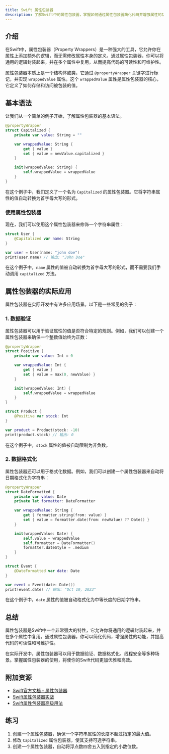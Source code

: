 ```yaml
---
title: Swift 属性包装器
description: 了解Swift中的属性包装器，掌握如何通过属性包装器简化代码并增强属性的功能。
---
```


## 介绍

在Swift中，属性包装器（Property Wrappers）是一种强大的工具，它允许你在属性上添加额外的逻辑，而无需修改属性本身的定义。通过属性包装器，你可以将通用的逻辑封装起来，并在多个属性中复用，从而提高代码的可读性和可维护性。

属性包装器本质上是一个结构体或类，它通过 `@propertyWrapper` 关键字进行标记，并实现 `wrappedValue` 属性。这个 `wrappedValue` 属性是属性包装器的核心，它定义了如何存储和访问被包装的值。

## 基本语法

让我们从一个简单的例子开始，了解属性包装器的基本语法。

```swift
@propertyWrapper
struct Capitalized {
    private var value: String = ""

    var wrappedValue: String {
        get { value }
        set { value = newValue.capitalized }
    }

    init(wrappedValue: String) {
        self.wrappedValue = wrappedValue
    }
}
```

在这个例子中，我们定义了一个名为 `Capitalized` 的属性包装器。它将字符串属性的值自动转换为首字母大写的形式。

### 使用属性包装器

现在，我们可以使用这个属性包装器来修饰一个字符串属性：

```swift
struct User {
    @Capitalized var name: String
}

var user = User(name: "john doe")
print(user.name) // 输出: "John Doe"
```

在这个例子中，`name` 属性的值被自动转换为首字母大写的形式，而不需要我们手动调用 `capitalized` 方法。

## 属性包装器的实际应用

属性包装器在实际开发中有许多应用场景。以下是一些常见的例子：

### 1. 数据验证

属性包装器可以用于验证属性的值是否符合特定的规则。例如，我们可以创建一个属性包装器来确保一个整数值始终为正数：

```swift
@propertyWrapper
struct Positive {
    private var value: Int = 0

    var wrappedValue: Int {
        get { value }
        set { value = max(0, newValue) }
    }

    init(wrappedValue: Int) {
        self.wrappedValue = wrappedValue
    }
}

struct Product {
    @Positive var stock: Int
}

var product = Product(stock: -10)
print(product.stock) // 输出: 0
```

在这个例子中，`stock` 属性的值被自动限制为非负数。

### 2. 数据格式化

属性包装器还可以用于格式化数据。例如，我们可以创建一个属性包装器来自动将日期格式化为字符串：

```swift
@propertyWrapper
struct DateFormatted {
    private var value: Date
    private let formatter: DateFormatter

    var wrappedValue: String {
        get { formatter.string(from: value) }
        set { value = formatter.date(from: newValue) ?? Date() }
    }

    init(wrappedValue: Date) {
        self.value = wrappedValue
        self.formatter = DateFormatter()
        formatter.dateStyle = .medium
    }
}

struct Event {
    @DateFormatted var date: Date
}

var event = Event(date: Date())
print(event.date) // 输出: "Oct 10, 2023"
```

在这个例子中，`date` 属性的值被自动格式化为中等长度的日期字符串。

## 总结

属性包装器是Swift中一个非常强大的特性，它允许你将通用的逻辑封装起来，并在多个属性中复用。通过属性包装器，你可以简化代码，增强属性的功能，并提高代码的可读性和可维护性。

在实际开发中，属性包装器可以用于数据验证、数据格式化、线程安全等多种场景。掌握属性包装器的使用，将使你的Swift代码更加优雅和高效。

## 附加资源

- [Swift官方文档 - 属性包装器](https://docs.swift.org/swift-book/LanguageGuide/Properties.html#ID617)
- [Swift属性包装器实战](https://www.hackingwithswift.com/articles/212/whats-new-in-swift-5-1)
- [Swift属性包装器高级用法](https://www.avanderlee.com/swift/property-wrappers/)

## 练习

1. 创建一个属性包装器，确保一个字符串属性的长度不超过指定的最大值。
2. 修改 `Capitalized` 属性包装器，使其支持可选字符串。
3. 创建一个属性包装器，自动将浮点数四舍五入到指定的小数位数。

